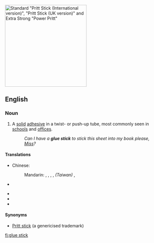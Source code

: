 [[Image:Pritt Sticks.JPG|thumb|270px|right|Standard "Pritt Stick (International version)", "Pritt Stick (UK version)" and Extra Strong "Power Pritt"]]
{{wikipedia}}
==English==

===Noun===
{{en-noun|sg=[[glue]] [[stick]]}}

# A [[solid]] [[adhesive]] in a twist- or push-up tube, most commonly seen in [[school]]s and [[office]]s.
#: ''Can I have a '''glue stick''' to stick this sheet into my book please, [[Miss]]?''

====Translations====
{{trans-top|solid adhesive tube}}
* Chinese:
*: Mandarin: {{t|zh|固體膠|sc=Hani}}, {{t|zh|固体胶|tr=gùtǐjiāo|sc=Hani}}, {{t|zh|膠水棒|sc=Hani}}, {{t|zh|胶水棒|tr=jiāoshuǐbàng|sc=Hani}}, ''(Taiwan)'' {{t|zh|口紅膠|sc=Hani}}, {{t|zh|口红胶|tr=kǒuhóngjiāo|sc=Hani}}
* {{trreq|Finnish}}
{{trans-mid}}
* {{trreq|Georgian}}
* {{trreq|Macedonian}}
* {{trreq|Tamil}}
{{trans-bottom}}

====Synonyms====
* [[Pritt stick]] (a genericised trademark)

[[fi:glue stick]]